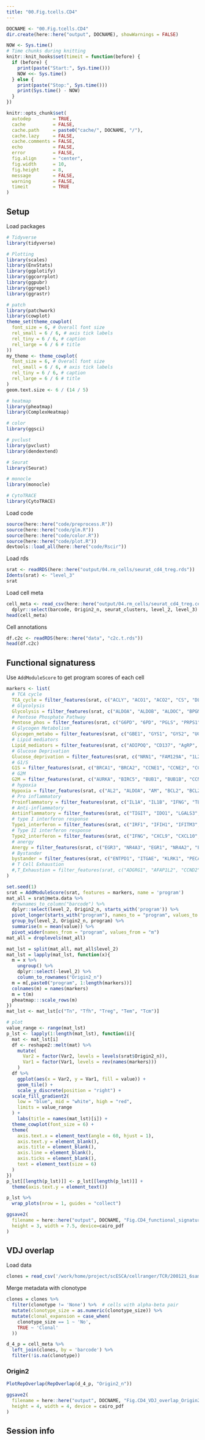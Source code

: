 ```yaml
---
title: "00.Fig.tcells.CD4"
---
```


```r
DOCNAME <- "00.Fig.tcells.CD4"
dir.create(here::here("output", DOCNAME), showWarnings = FALSE)

NOW <- Sys.time()
# Time chunks during knitting
knitr::knit_hooks$set(timeit = function(before) {
  if (before) {
    print(paste("Start:", Sys.time()))
    NOW <<- Sys.time()
  } else {
    print(paste("Stop:", Sys.time()))
    print(Sys.time() - NOW)
  }
})

knitr::opts_chunk$set(
  autodep        = TRUE,
  cache          = FALSE,
  cache.path     = paste0("cache/", DOCNAME, "/"),
  cache.lazy     = FALSE,
  cache.comments = FALSE,
  echo           = FALSE,
  error          = FALSE,
  fig.align      = "center",
  fig.width      = 10,
  fig.height     = 8,
  message        = FALSE,
  warning        = FALSE,
  timeit         = TRUE
)
```

## Setup

Load packages

```r
# Tidyverse
library(tidyverse)

# Plotting
library(scales)
library(EnvStats)
library(ggplotify)
library(ggcorrplot)
library(ggpubr)
library(ggrepel)
library(ggrastr)

# patch
library(patchwork)
library(cowplot)
theme_set(theme_cowplot(
  font_size = 6, # Overall font size
  rel_small = 6 / 6, # axis tick labels
  rel_tiny = 6 / 6, # caption
  rel_large = 6 / 6 # title
))
my_theme <- theme_cowplot(
  font_size = 6, # Overall font size
  rel_small = 6 / 6, # axis tick labels
  rel_tiny = 6 / 6, # caption
  rel_large = 6 / 6 # title
)
geom.text.size <- 6 / (14 / 5)

# heatmap
library(pheatmap)
library(ComplexHeatmap)

# color
library(ggsci)

# pvclust
library(pvclust)
library(dendextend)

# Seurat
library(Seurat)

# monocle
library(monocle)

# CytoTRACE
library(CytoTRACE)
```

Load code

```r
source(here::here("code/preprocess.R"))
source(here::here("code/glm.R"))
source(here::here("code/color.R"))
source(here::here("code/plot.R"))
devtools::load_all(here::here("code/Rscir"))
```

Load rds

```r
srat <- readRDS(here::here("output/04.rm_cells/seurat_cd4_treg.rds"))
Idents(srat) <- "level_3"
srat
```

Load cell meta

```r
cell_meta <- read_csv(here::here("output/04.rm_cells/seurat_cd4_treg.cellmeta.csv")) %>%
  dplyr::select(barcode, Origin2_n, seurat_clusters, level_2, level_3)
head(cell_meta)
```

Cell annotations

```r
df.c2c <- readRDS(here::here("data", "c2c.t.rds"))
head(df.c2c)
```

## Functional signaturess

Use `AddModuleScore` to get program scores of each cell

```r
markers <- list(
  # TCA cycle
  TCA_cycle = filter_features(srat, c("ACLY", "ACO1", "ACO2", "CS", "DLAT", "DLD", "DLST", "FH", "IDH1", "IDH2", "IDH3A", "IDH3B", "IDH3G", "MDH1", "MDH1B", "MDH2", "OGDH", "PC", "PCK1PCK2", "PDHA1", "PDHB", "SDHA", "SDHB", "SDHD", "SUCLA2", "SUCLG1", "SUCLG2")),
  # Glycolysis
  Glycolysis = filter_features(srat, c("ALDOA", "ALDOB", "ALDOC", "BPGM", "ENO1", "ENO2", "GALM", "GCK", "GPI", "HK2", "HK3", "PFKL", "PGAM2", "PGK1", "PGK2", "PGM1", "PGM2", "PGM3", "PKLR", "TPI1")),
  # Pentose Phosphate Pathway
  Pentose_phos = filter_features(srat, c("G6PD", "6PD", "PGLS", "PRPS1", "PRPS1L1", "PRPS2", "RBKS", "RPE", "RPIA", "TALDO1", "TKT")),
  # Glycogen Metabolism
  Glycogen_metabo = filter_features(srat, c("GBE1", "GYS1", "GYS2", "UGP2", "AGL", "PGM1", "PGM2", "PGM3", "PYGL", "PYGM", "GSK3A", "GSK3B", "PHKA1", "PHKB", "PHKG1", "PHKG2")),
  # Lipid mediators
  Lipid_mediators = filter_features(srat, c("ADIPOQ", "CD137", "AgRP", "ANGPT1", "ANGPT2", "ANGPTL3", "ANGPTL4", "ANGPTL6", "BAFF", "BMP4", "CTSD", "CTSS", "CCL2", "CCL5", "RARRES2", "CFD", "CRP", "CXCL8", "CD26", "ESM1", "S100A12", "AHSG", "FGF1", "FGF2", "FGF21", "FGF23", "LGALS3", "GCG", "GH1", "HGF", "ICAM1", "IGFBP1", "IGFBP2", "IGFBP3", "IGFBP4", "IGFBP6", "IGFBP7", "IL1b", "IL6", "IL10", "IL11", "INS", "LEP", "LIF", "NGAL", "MCSF", "MIF", "MPO", "GHRL", "GHSR", "LIPE", "LPL", "AGT", "CEBPA", "CFD", "FABP4", "FASN", "IRS2", "KLF15", "PPARG", "PPARGC1A", "RETN", "SRT3", "SLC2A4", "SREBF1", "ACACB", "AXIN1", "CCND1", "CDK4", "CEBPB", "CEBPD", "DKK1", "E2F1", "FABP4", "FASN")),
  # Glucose Deprivation
  Glucose_deprivation = filter_features(srat, c("NRN1", "FAM129A", "1L23A", "SPRY1", "GADD45B", "HSPA1A/B", "GPNMB", "HAVCR2", "SOAT2", "ADAMTS6")),
  # G1/S
  G1S = filter_features(srat, c("BRCA1", "BRCA2", "CCNE1", "CCNE2", "CCNG2", "CDC25A", "CDC45", "CDC6", "CDKN1A", "CDKN2C", "CDKN3", "DHFR", "E2F1", "E2F5", "H1F0", "H1FNT", "H1FOO", "H1FX", "H2AFB1", "H2AFB2", "H2AFB3", "H2AFJ", "H2AFV", "H2AFVP1", "H2AFX", "H2AFY", "H2AFY2", "H2AFZ", "H2AFZP1", "H2AFZP2", "H2AFZP3", "H2AFZP4", "H2AFZP5", "H2AFZP6", "H2BFM", "H2BFS", "H2BFWT", "H2BFXP", "H3F3A", "H3F3AP1", "H3F3AP2", "H3F3B", "H3F3C", "HIST1H1A", "HIST1H1B", "HIST1H1C", "HIST1H1D", "HIST1H1E", "HIST1H1PS1", "HIST1H1PS2", "HIST1H1T", "HIST1H2AA", "HIST1H2AB", "HIST1H2AC", "HIST1H2AD", "HIST1H2AE", "HIST1H2AG", "HIST1H2AH", "HIST1H2AI", "HIST1H2AJ", "HIST1H2AK", "HIST1H2AL", "HIST1H2AM", "HIST1H2APS1", "HIST1H2APS2", "HIST1H2APS3", "HIST1H2APS4", "HIST1H2APS5", "HIST1H2BA", "HIST1H2BB", "HIST1H2BC", "HIST1H2BD", "HIST1H2BE", "HIST1H2BF", "HIST1H2BG", "HIST1H2BH", "HIST1H2BI", "HIST1H2BJ", "HIST1H2BK", "HIST1H2BL", "HIST1H2BM", "HIST1H2BN", "HIST1H2BO", "HIST1H2BPS1", "HIST1H2BPS2", "HIST1H3A", "HIST1H3B", "HIST1H3C", "HIST1H3D", "HIST1H3E", "HIST1H3F", "HIST1H3G", "HIST1H3H", "HIST1H3I", "HIST1H3J", "HIST1H3PS1", "HIST1H4A", "HIST1H4B", "HIST1H4C", "HIST1H4D", "HIST1H4E", "HIST1H4F", "HIST1H4G", "HIST1H4H", "HIST1H4I", "HIST1H4J", "HIST1H4K", "HIST1H4L", "HIST1H4PS1", "HIST2H2AA3", "HIST2H2AA4", "HIST2H2AB", "HIST2H2AC", "HIST2H2BA", "HIST2H2BB", "HIST2H2BC", "HIST2H2BD", "HIST2H2BE", "HIST2H2BF", "HIST2H3A", "HIST2H3C", "HIST2H3D", "HIST2H3PS2", "HIST2H4A", "HIST2H4B", "HIST3H2A", "HIST3H2BA", "HIST3H2BB", "HIST3H3", "HIST4H4", "MCM2", "MCM6", "MSH2", "NASP", "NPAT", "PCNA", "RRM1", "RRM2", "SLBP", "TYMS")),
  # G2M
  G2M = filter_features(srat, c("AURKA", "BIRC5", "BUB1", "BUB1B", "CCNA2", "CCNB1", "CCNB2", "CCNF", "CDC20", "CDC25B", "CDC25C", "CDK1", "CDKN2D", "CENPA", "CENPF", "CKS2", "KIF20A", "PLK1", "RACGAP1", "TOP2A")),
  # hypoxia
  Hypoxia = filter_features(srat, c("AL2", "ALDOA", "AM", "BCL2", "BCL2L1", "FOS", "JUN", "SRC", "CBP", "CCR6", "CEBPB", "ENOLAS", "FAS", "FASLG", "FKBP52", "GAPDH", "GLUT1", "GLUT3", "CSF2", "IFNG", "IFNB1", "IL13", "IL1R1", "IL2RA", "IL4", "IL5", "IL6R", "IL8", "IL10R", "IL15R", "ITGA6", "ITK", "JUN D", "CLB54", "MAP3K5", "MAP2K1", "MAP2K2", "MIF", "NFATC1", "NFKB2", "NFKBIE", "P53", "TGM6", "TNF", "TNFRSF1B", "TRADD", "TRAIL", "TRAP1", "VEGF")),
  # Pro inflammatory
  Proinflammatory = filter_features(srat, c("IL1A", "IL1B", "IFNG", "TBX21", "CCL3", "CCL4", "PRF1", "GZMA", "GZMB", "GZMK", "GZMH", "CD8A", "FASLG", "CCL2", "CCL20", "IL2", "IL6", "IL12A", "IL17A", "IL23A", "PTGS2", "TLR4")),
  # Anti-inflammatory
  Antiinflammatory = filter_features(srat, c("TIGIT", "IDO1", "LGALS3", "PDCD1", "FOXP3", "ENTPD1", "CD274", "CSF2", "CTLA4", "CXCL12", "CXCL5", "IL8", "MIF", "PTGS2", "VEGFA")),
  # type I interferon response
  Type1_interferon = filter_features(srat, c("IRF1", "IFIH1", "IFITM3", "DDX58", "IFI44L", "IFI6", "IFITM2", "NAMPT", "OASL", "RTP4", "TREX1", "ADAR", "FAM46C", "LY6E", "MCOLN2", "APOBEC3G", "IL15", "ISG15", "MX1", "TLR3")),
  # Type II interferon response
  Type2_interferon = filter_features(srat, c("IFNG", "CXCL9", "CXCL10", "STAT1", "CD274", "P21", "MYC", "SMAD7", "IRF1")),
  # anergy
  Anergy = filter_features(srat, c("EGR3", "NR4A3", "EGR1", "NR4A2", "EGR2", "TNFSF11", "IRF4", "GCH1", "GADD45B", "NFATC1", "JARID2", "SLC29A3", "HLF", "ZFP36L1", "RNF19A", "ADORA2B", "CCRN41", "DUSP6", "NDRG1", "ADORA2A", "HSPA1A", "PFKP", "FYN", "CTSE", "ZFP629", "F2R", "RNF128", "LAG3", "RGS16", "E2F1", "E2F2")),
  # Bystander
  bystander = filter_features(srat, c("ENTPD1", "ITGAE", "KLRK1", "PECAM1", "NCR3", "KLRG1", "TLR2", "TLR4", "TLR7", "TLR9"))
  # T Cell Exhaustion
  #,T_Exhaustion = filter_features(srat, c("ADGRG1", "AFAP1L2", "CCND2", "CD38", "CD8A", "CD8B", "CHST12", "CTLA4", "DFNB31", "EOMES", "FUT8", "ITM2A", "LAG3", "MYO1E", "NDFIP2", "PARK7", "PDCD1", "SIRPG", "SNX9"))
)

set.seed(1)
srat = AddModuleScore(srat, features = markers, name = 'program')
mat_all = srat@meta.data %>%
  #rownames_to_column("barcode") %>%
  dplyr::select(level_2, Origin2_n, starts_with('program')) %>%
  pivot_longer(starts_with("program"), names_to = "program", values_to = "value") %>%
  group_by(level_2, Origin2_n, program) %>%
  summarise(m = mean(value)) %>%
  pivot_wider(names_from = "program", values_from = "m")
mat_all = droplevels(mat_all)

mat_lst = split(mat_all, mat_all$level_2)
mat_lst = lapply(mat_lst, function(x){
  m = x %>%
    ungroup() %>%
    dplyr::select(-level_2) %>%
    column_to_rownames("Origin2_n")
  m = m[,paste0("program", 1:length(markers))]
  colnames(m) = names(markers)
  m = t(m)
  pheatmap:::scale_rows(m)
})
mat_lst <- mat_lst[c("Tn", "Tfh", "Treg", "Tem", "Tcm")]

# plot
value_range <- range(mat_lst)
p_lst <- lapply(1:length(mat_lst), function(i){
  mat <- mat_lst[i]
  df <- reshape2::melt(mat) %>% 
    mutate(
      Var2 = factor(Var2, levels = levels(srat$Origin2_n)),
      Var1 = factor(Var1, levels = rev(names(markers)))
    )
  df %>% 
    ggplot(aes(x = Var2, y = Var1, fill = value)) +
    geom_tile() +
    scale_y_discrete(position = "right") +
  scale_fill_gradient2(
    low = "blue", mid = "white", high = "red",
    limits = value_range
  ) +
    labs(title = names(mat_lst)[i]) +
  theme_cowplot(font_size = 6) +
  theme(
    axis.text.x = element_text(angle = 60, hjust = 1),
    axis.text.y = element_blank(),
    axis.title = element_blank(),
    axis.line = element_blank(),
    axis.ticks = element_blank(),
    text = element_text(size = 6)
  )
})
p_lst[[length(p_lst)]] <- p_lst[[length(p_lst)]] +
  theme(axis.text.y = element_text())

p_lst %>% 
  wrap_plots(nrow = 1, guides = "collect")

ggsave2(
  filename = here::here("output", DOCNAME, "Fig.CD4_functional_signature.heatmap.pdf"),
  height = 3, width = 7.5, device=cairo_pdf
)
```

## VDJ overlap

Load data

```r
clones = read_csv('/work/home/project/scESCA/cellranger/TCR/200121_6samples.clonotype_tcr.csv')
```

Merge metadata with clonotype

```r
clones = clones %>%
  filter(clonotype != 'None') %>%  # cells with alpha-beta pair
  mutate(clonotype_size = as.numeric(clonotype_size)) %>%
  mutate(clonal_expansion = case_when(
    clonotype_size == 1 ~ 'No',
    TRUE ~ 'Clonal'
  ))

d_4_p = cell_meta %>%
  left_join(clones, by = 'barcode') %>%
  filter(!is.na(clonotype))
```

### Origin2

```r
PlotRepOverlap(RepOverlap(d_4_p, "Origin2_n"))

ggsave2(
  filename = here::here("output", DOCNAME, "Fig.CD4_VDJ_overlap_Origin2_n.pdf"),
  height = 4, width = 4, device = cairo_pdf
)
```




## Session info


